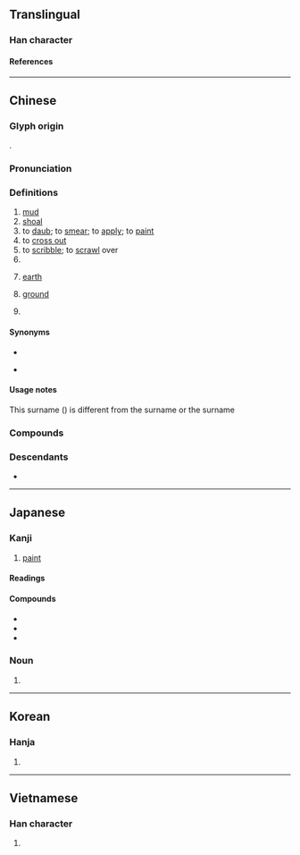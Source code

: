 {{also|凃|涂}}
{{character info}}
==Translingual==

===Han character===
{{Han char|rn=32|rad=土|as=10|sn=13|four=38104|canj=EDG|ids=⿱涂土}}

====References====
{{Han ref|kx=0235.200|dkj=05338|dj=0473.120|hdz=10474.080|uh=5857}}

----

==Chinese==
{{zh-forms|s=涂}}
{{zh-wp|zh:塗姓}}

===Glyph origin===
{{Han etym}}
{{Han compound|涂|土|ls=psc|c1=p|c2=s|t2=earth; dirt}}.

===Pronunciation===
{{zh-pron
|m=tú
|m-s=
|c=tou4
|c-t=
|h=pfs=
|j=
|md=dù/tù
|md_note=dù - verb; tù - noun
|mn=thô͘/tô͘
|mn_note=thô͘ - vernacular (noun); tô͘ - literary (verb)
|mn-t=tu5/tou5
|mn-t_note=tou5 - “mud, shoal, earth, ground”
|w=3du
|x=
|mc=y
|oc=y
|cat=n,v
}}

===Definitions===
{{zh-hanzi}}

# [[mud]]
# [[shoal]]
# to [[daub]]; to [[smear]]; to [[apply]]; to [[paint]]
# to [[cross out]]
# to [[scribble]]; to [[scrawl]] over
# {{zh-alt-form|途|[[road]]}}
# {{lb|zh|Min Nan}} [[earth]]
# {{lb|zh|Min Nan}} [[ground]]
# {{surname|zh}}

====Synonyms====
* {{s|mud}}
{{zh-dial|泥}}
* {{s|earth}}
{{zh-dial|土}}

====Usage notes====
This surname ({{zh-l|塗}}) is different from the surname {{zh-l|涂}} or the surname {{zh-l|凃}}

===Compounds===
{{zh-der|一時糊塗|塗改|坦塗|中塗|塗層|塗炭|塗潦|彗氾畫塗|彈塗魚|塗鴉|半塗而罷|塗飾|三塗|塗山|塗色|孤塗|塗乙|塗抹詩書|塵飯塗羹|困處泥塗|塗說|塗附|塗炭生民|塗料|塗地|一塌糊塗|塗脂抹粉|塗炭生靈|塗澤|塗抹|塗刷|塗寫|一敗塗地|信筆塗鴉|塗金|戒塗|披髮塗面|星點彈塗|泥塗|民怨盈塗|曳尾塗中|殊塗一致|海塗|當塗|殊塗同會|殊塗同致|民生塗炭|生靈塗地|曳尾泥塗|生靈塗炭|烏塗水|生民塗炭|擿埴索塗|東塗西抹|烏塗|殊塗同歸|民墜塗炭|胡塗|肝膽塗地|霑體塗足|糊塗帳|糊裡糊塗|難得糊塗|糊里糊塗|裝糊塗|糊塗蛋|肝腦塗地|胡裡胡塗|隱形塗料|老糊塗|脣如塗朱|脣若塗硃|脣若塗脂|糊塗蟲|道聽塗說|道盡塗殫|豺狼當塗|糊塗|塗跤:thô͘-kha|塗粉:thô͘-hún|湳塗|聰明一世，糊塗一時|雞屎落塗，也有三寸煙:ke sái lo̍h thô͘, iā ū saⁿ chhùn ian;Min Nan}}

===Descendants===
* {{desc|bor=1|th|ทา||to smear; to paint}}

{{zh-cat|Elementary}}

----

==Japanese==

===Kanji===
{{ja-kanji|grade=c|rs=土10}}

# [[paint]]

====Readings====
{{ja-readings
|on=と
|kun=ぬ-る, どろ-, まみ-れる
}}

====Compounds====
{{top2}}
* {{ja-r|塗%装|と%そう}}
* {{ja-r|塗%料|と%りょう}}
* {{ja-r|糊%塗|こ%と}}
{{bottom}}

===Noun===
{{ja-noun|ぬり}}

# {{alternative spelling of|ja|塗り}}

----

==Korean==

===Hanja===
{{ko-hanja|hangeul=도|rv=do|mr=to}}

# {{rfdef|ko|sort=土10}}

----

==Vietnamese==

===Han character===
{{vi-readings|reading=đồ|rs=土10}}

# {{rfdef|vi|sort=土10}}